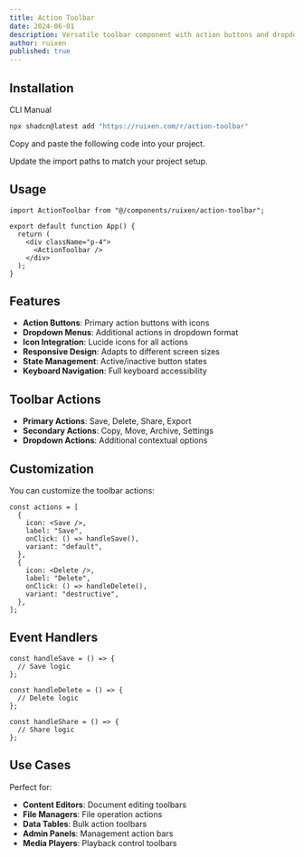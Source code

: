 ```yaml
---
title: Action Toolbar
date: 2024-06-01
description: Versatile toolbar component with action buttons and dropdown menus for common operations
author: ruixen
published: true
---
```


<ComponentPreview name="action-toolbar-demo" category="menu" />

## Installation

<Tabs defaultValue="cli">

<TabsList>
  <TabsTrigger value="cli">CLI</TabsTrigger>
  <TabsTrigger value="manual">Manual</TabsTrigger>
</TabsList>
<TabsContent value="cli">

```bash
npx shadcn@latest add "https://ruixen.com/r/action-toolbar"
```

</TabsContent>

<TabsContent value="manual">

<Steps>

<Step>Copy and paste the following code into your project.</Step>

<ComponentSource name="action-toolbar" />

<Step>Update the import paths to match your project setup.</Step>

</Steps>

</TabsContent>

</Tabs>

## Usage

```tsx
import ActionToolbar from "@/components/ruixen/action-toolbar";

export default function App() {
  return (
    <div className="p-4">
      <ActionToolbar />
    </div>
  );
}
```

## Features

- **Action Buttons**: Primary action buttons with icons
- **Dropdown Menus**: Additional actions in dropdown format
- **Icon Integration**: Lucide icons for all actions
- **Responsive Design**: Adapts to different screen sizes
- **State Management**: Active/inactive button states
- **Keyboard Navigation**: Full keyboard accessibility

## Toolbar Actions

- **Primary Actions**: Save, Delete, Share, Export
- **Secondary Actions**: Copy, Move, Archive, Settings
- **Dropdown Actions**: Additional contextual options

## Customization

You can customize the toolbar actions:

```tsx
const actions = [
  {
    icon: <Save />,
    label: "Save",
    onClick: () => handleSave(),
    variant: "default",
  },
  {
    icon: <Delete />,
    label: "Delete",
    onClick: () => handleDelete(),
    variant: "destructive",
  },
];
```

## Event Handlers

```tsx
const handleSave = () => {
  // Save logic
};

const handleDelete = () => {
  // Delete logic
};

const handleShare = () => {
  // Share logic
};
```

## Use Cases

Perfect for:

- **Content Editors**: Document editing toolbars
- **File Managers**: File operation actions
- **Data Tables**: Bulk action toolbars
- **Admin Panels**: Management action bars
- **Media Players**: Playback control toolbars
